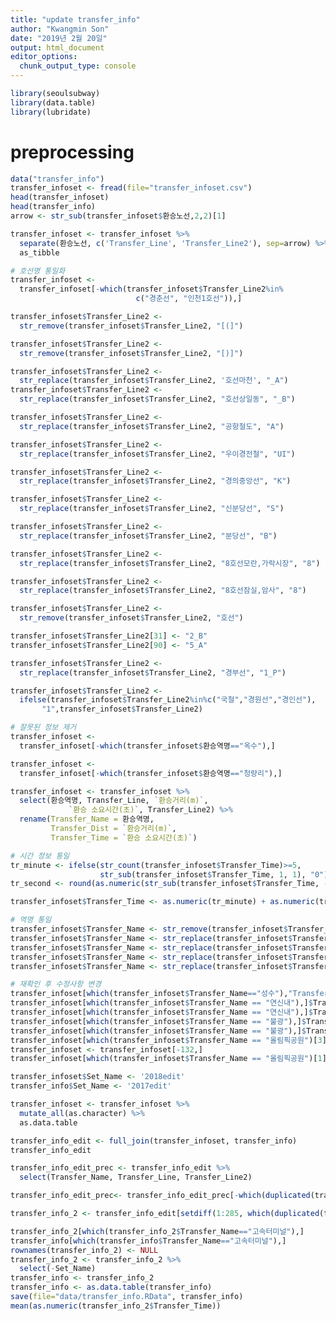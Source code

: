 ```yaml
---
title: "update transfer_info"
author: "Kwangmin Son"
date: "2019년 2월 20일"
output: html_document
editor_options: 
  chunk_output_type: console
---
```


```r
library(seoulsubway)
library(data.table)
library(lubridate)
```

# preprocessing
```r
data("transfer_info")
transfer_infoset <- fread(file="transfer_infoset.csv")
head(transfer_infoset)
head(transfer_info)
arrow <- str_sub(transfer_infoset$환승노선,2,2)[1]

transfer_infoset <- transfer_infoset %>% 
  separate(환승노선, c('Transfer_Line', 'Transfer_Line2'), sep=arrow) %>%
  as_tibble

# 호선명 통일화 
transfer_infoset <- 
  transfer_infoset[-which(transfer_infoset$Transfer_Line2%in%
                            c("경춘선", "인천1호선")),]

transfer_infoset$Transfer_Line2 <- 
  str_remove(transfer_infoset$Transfer_Line2, "[(]")

transfer_infoset$Transfer_Line2 <- 
  str_remove(transfer_infoset$Transfer_Line2, "[)]")

transfer_infoset$Transfer_Line2 <- 
  str_replace(transfer_infoset$Transfer_Line2, '호선마천', "_A")
transfer_infoset$Transfer_Line2 <- 
  str_replace(transfer_infoset$Transfer_Line2, "호선상일동", "_B")

transfer_infoset$Transfer_Line2 <- 
  str_replace(transfer_infoset$Transfer_Line2, "공항철도", "A")

transfer_infoset$Transfer_Line2 <- 
  str_replace(transfer_infoset$Transfer_Line2, "우이경전철", "UI")

transfer_infoset$Transfer_Line2 <- 
  str_replace(transfer_infoset$Transfer_Line2, "경의중앙선", "K")

transfer_infoset$Transfer_Line2 <- 
  str_replace(transfer_infoset$Transfer_Line2, "신분당선", "S")

transfer_infoset$Transfer_Line2 <- 
  str_replace(transfer_infoset$Transfer_Line2, "분당선", "B")

transfer_infoset$Transfer_Line2 <- 
  str_replace(transfer_infoset$Transfer_Line2, "8호선모란,가락시장", "8")

transfer_infoset$Transfer_Line2 <- 
  str_replace(transfer_infoset$Transfer_Line2, "8호선잠실,암사", "8")

transfer_infoset$Transfer_Line2 <- 
  str_remove(transfer_infoset$Transfer_Line2, "호선")

transfer_infoset$Transfer_Line2[31] <- "2_B"
transfer_infoset$Transfer_Line2[90] <- "5_A"

transfer_infoset$Transfer_Line2 <- 
  str_replace(transfer_infoset$Transfer_Line2, "경부선", "1_P")

transfer_infoset$Transfer_Line2 <- 
  ifelse(transfer_infoset$Transfer_Line2%in%c("국철","경원선","경인선"),
       "1",transfer_infoset$Transfer_Line2)

# 잘못된 정보 제거 
transfer_infoset <- 
  transfer_infoset[-which(transfer_infoset$환승역명=="옥수"),]

transfer_infoset <- 
  transfer_infoset[-which(transfer_infoset$환승역명=="청량리"),]

transfer_infoset <- transfer_infoset %>% 
  select(환승역명, Transfer_Line, `환승거리(m)`,
             `환승 소요시간(초)`, Transfer_Line2) %>% 
  rename(Transfer_Name = 환승역명,
         Transfer_Dist = `환승거리(m)`,
         Transfer_Time = `환승 소요시간(초)`)

# 시간 정보 통일
tr_minute <- ifelse(str_count(transfer_infoset$Transfer_Time)>=5, 
                    str_sub(transfer_infoset$Transfer_Time, 1, 1), "0")
tr_second <- round(as.numeric(str_sub(transfer_infoset$Transfer_Time, -3, -2))/60, 2)

transfer_infoset$Transfer_Time <- as.numeric(tr_minute) + as.numeric(tr_second)

# 역명 통일
transfer_infoset$Transfer_Name <- str_remove(transfer_infoset$Transfer_Name, " ")
transfer_infoset$Transfer_Name <- str_replace(transfer_infoset$Transfer_Name, "서울역", "서울")
transfer_infoset$Transfer_Name <- str_replace(transfer_infoset$Transfer_Name, "이수", "총신대입구")
transfer_infoset$Transfer_Name <- str_replace(transfer_infoset$Transfer_Name, "역사문화공원", "동대문역사문화공원")
transfer_infoset$Transfer_Name <- str_replace(transfer_infoset$Transfer_Name, "동대문동대문역사문화공원", "동대문역사문화공원")

# 재확인 후 수정사항 변경
transfer_infoset[which(transfer_infoset$Transfer_Name=="성수"),"Transfer_Line2"][[1]] <- "2_A"
transfer_infoset[which(transfer_infoset$Transfer_Name == "연신내"),]$Transfer_Line <- c("3", "6_A")
transfer_infoset[which(transfer_infoset$Transfer_Name == "연신내"),]$Transfer_Line2 <- c("6_A", "3")
transfer_infoset[which(transfer_infoset$Transfer_Name == "불광"),]$Transfer_Line <- c("3", "6_A")
transfer_infoset[which(transfer_infoset$Transfer_Name == "불광"),]$Transfer_Line2 <- c("6_A", "3")
transfer_infoset[which(transfer_infoset$Transfer_Name == "올림픽공원")[3],]$Transfer_Line2 <- "5_A"
transfer_infoset <- transfer_infoset[-132,]
transfer_infoset[which(transfer_infoset$Transfer_Name == "올림픽공원")[1],]$Transfer_Line <- "5_A"

transfer_infoset$Set_Name <- '2018edit'
transfer_info$Set_Name <- '2017edit'

transfer_infoset <- transfer_infoset %>%
  mutate_all(as.character) %>%
  as.data.table

transfer_info_edit <- full_join(transfer_infoset, transfer_info)
transfer_info_edit

transfer_info_edit_prec <- transfer_info_edit %>%
  select(Transfer_Name, Transfer_Line, Transfer_Line2)

transfer_info_edit_prec<- transfer_info_edit_prec[-which(duplicated(transfer_info_edit_prec)),]

transfer_info_2 <- transfer_info_edit[setdiff(1:285, which(duplicated(transfer_info_edit_prec))),]

transfer_info_2[which(transfer_info_2$Transfer_Name=="고속터미널"),]
transfer_info[which(transfer_info$Transfer_Name=="고속터미널"),]
rownames(transfer_info_2) <- NULL
transfer_info_2 <- transfer_info_2 %>% 
  select(-Set_Name)
transfer_info <- transfer_info_2
transfer_info <- as.data.table(transfer_info)
save(file="data/transfer_info.RData", transfer_info)
mean(as.numeric(transfer_info_2$Transfer_Time))

```
